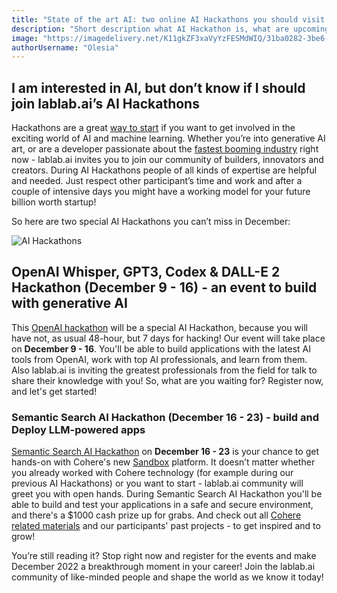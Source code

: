 ```yaml
---
title: "State of the art AI: two online AI Hackathons you should visit in December"
description: "Short description what AI Hackathon is, what are upcoming ones are and why you should join."
image: "https://imagedelivery.net/K11gkZF3xaVyYzFESMdWIQ/31ba0282-3be6-4edf-c0cd-38c8bf5fab00/full"
authorUsername: "Olesia"
---
```


## I am interested in AI, but don’t know if I should join lablab.ai’s AI Hackathons

Hackathons are a great [way to start](https://lablab.ai/blog/how-to-start-a-career-in-the-fastest-growing-industry-on-earth) if you want to get involved in the exciting world of AI and machine learning. Whether you’re into generative AI art, or are a developer passionate about the [fastest booming industry](https://newnative.ai/news/the-ai-economy-and-future-of-ai-natives) right now - lablab.ai invites you to join our community of builders, innovators and creators. During AI Hackathons people of all kinds of expertise are helpful and needed. Just respect other participant’s time and work and after a couple of intensive days you might have a working model for your future billion worth startup! 

So here are two special AI Hackathons you can’t miss in December:

![AI Hackathons](https://imagedelivery.net/K11gkZF3xaVyYzFESMdWIQ/a79dcb1e-1567-41f1-b05a-82e1f77f2900/full)


## OpenAI Whisper, GPT3, Codex & DALL-E 2 Hackathon (December 9 - 16) - an event to build with generative AI 

This [OpenAI hackathon](https://lablab.ai/event/openai-whisper-gpt3-codex-dalle2-hackathon) will be a special AI Hackathon, because you will have not, as usual 48-hour, but 7 days for hacking!  Our event will take place on **December 9 - 16**. You'll be able to build applications with the latest AI tools from OpenAI, work with top AI professionals, and learn from them. Also lablab.ai is inviting the greatest professionals from the field for talk to share their knowledge with you! So, what are you waiting for? Register now, and let's get started! 


### Semantic Search AI Hackathon (December 16 - 23) - build and Deploy LLM-powered apps

[Semantic Search AI Hackathon](https://lablab.ai/event/semantic-search-hackathon) on **December 16 - 23** is your chance to get hands-on with Cohere's new [Sandbox](https://txt.cohere.ai/introducing-sandbox-coheres-experimental-open-source-initiative/) platform. It doesn’t matter whether you already worked with Cohere technology (for example during our previous AI Hackathons) or you want to start - lablab.ai community will greet you with open hands. During Semantic Search AI Hackathon you'll be able to build and test your applications in a safe and secure environment, and there's a $1000 cash prize up for grabs. And check out all [Cohere related materials](https://lablab.ai/tech/cohere) and our participants' past projects - to get inspired and to grow!

You’re still reading it? Stop right now and register for the events and make December 2022 a breakthrough moment in your career! Join the lablab.ai community of like-minded people and shape the world as we know it today!
